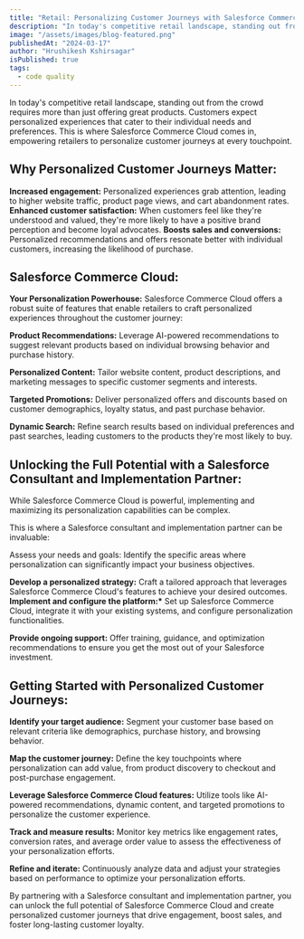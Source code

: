 ```yaml
---
title: "Retail: Personalizing Customer Journeys with Salesforce Commerce Cloud"
description: "In today's competitive retail landscape, standing out from the crowd requires more than just offering great products. Customers expect personalized experiences that cater to their individual needs and preferences. This is where Salesforce Commerce Cloud comes in, empowering retailers to personalize customer journeys at every touchpoint."
image: "/assets/images/blog-featured.png"
publishedAt: "2024-03-17"
author: "Hrushikesh Kshirsagar"
isPublished: true
tags:
  - code quality
---
```


In today's competitive retail landscape, standing out from the crowd requires more than just offering great products. Customers expect personalized experiences that cater to their individual needs and preferences. This is where Salesforce Commerce Cloud comes in, empowering retailers to personalize customer journeys at every touchpoint.

## Why Personalized Customer Journeys Matter:

**Increased engagement:** Personalized experiences grab attention, leading to higher website traffic, product page views, and cart abandonment rates.
**Enhanced customer satisfaction:** When customers feel like they're understood and valued, they're more likely to have a positive brand perception and become loyal advocates.
**Boosts sales and conversions:** Personalized recommendations and offers resonate better with individual customers, increasing the likelihood of purchase.

## Salesforce Commerce Cloud:

**Your Personalization Powerhouse:** Salesforce Commerce Cloud offers a robust suite of features that enable retailers to craft personalized experiences throughout the customer journey:

**Product Recommendations:** Leverage AI-powered recommendations to suggest relevant products based on individual browsing behavior and purchase history.

**Personalized Content:** Tailor website content, product descriptions, and marketing messages to specific customer segments and interests.

**Targeted Promotions:** Deliver personalized offers and discounts based on customer demographics, loyalty status, and past purchase behavior.

**Dynamic Search:** Refine search results based on individual preferences and past searches, leading customers to the products they're most likely to buy.

## Unlocking the Full Potential with a Salesforce Consultant and Implementation Partner:

While Salesforce Commerce Cloud is powerful, implementing and maximizing its personalization capabilities can be complex.

This is where a Salesforce consultant and implementation partner can be invaluable:

Assess your needs and goals: Identify the specific areas where personalization can significantly impact your business objectives.

**Develop a personalized strategy:** Craft a tailored approach that leverages Salesforce Commerce Cloud's features to achieve your desired outcomes.
**Implement and configure the platform:\*** Set up Salesforce Commerce Cloud, integrate it with your existing systems, and configure personalization functionalities.

**Provide ongoing support:** Offer training, guidance, and optimization recommendations to ensure you get the most out of your Salesforce investment.

## Getting Started with Personalized Customer Journeys:

**Identify your target audience:** Segment your customer base based on relevant criteria like demographics, purchase history, and browsing behavior.

**Map the customer journey:** Define the key touchpoints where personalization can add value, from product discovery to checkout and post-purchase engagement.

**Leverage Salesforce Commerce Cloud features:** Utilize tools like AI-powered recommendations, dynamic content, and targeted promotions to personalize the customer experience.

**Track and measure results:** Monitor key metrics like engagement rates, conversion rates, and average order value to assess the effectiveness of your personalization efforts.

**Refine and iterate:** Continuously analyze data and adjust your strategies based on performance to optimize your personalization efforts.

By partnering with a Salesforce consultant and implementation partner, you can unlock the full potential of Salesforce Commerce Cloud and create personalized customer journeys that drive engagement, boost sales, and foster long-lasting customer loyalty.

